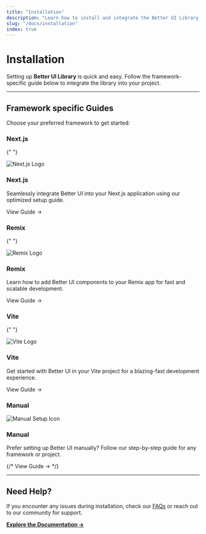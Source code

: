 ```yaml
---
title: "Installation"
description: "Learn how to install and integrate the Better UI Library in your Next.js, Remix, or Vite project. Quick and easy setup guides for developers."
slug: "/docs/installation"
index: true
---
```


# Installation

Setting up **Better UI Library** is quick and easy. Follow the framework-specific guide below to integrate the library into your project.

---

## Framework specific Guides

Choose your preferred framework to get started:

<div className="grid grid-cols-1 mt-6">

### Next.js

{" "}

<Card href="/docs/installation/nextjs">
  <div className="flex items-start mb-4 gap-4">
    <img
      src="https://nextjs.org/favicon.ico"
      alt="Next.js Logo"
      className="h-8 w-8 mr-3"
    />
    <h3>Next.js</h3>
  </div>
  <p>
    Seamlessly integrate Better UI into your Next.js application using our
    optimized setup guide.
  </p>
  <NextLink
    href="/docs/installation/nextjs"
    className="text-blue-600 font-medium no-underline"
  >
    View Guide →
  </NextLink>
</Card>

### Remix

{" "}

<Card href="/docs/installation/remix">
  <div className="flex items-start mb-4 gap-4">
    <img
      src="https://avatars.githubusercontent.com/u/64235328?s=64&v=4"
      alt="Remix Logo"
      className="h-8 w-8 mr-3"
    />
    <h3>Remix</h3>
  </div>
  <p>
    Learn how to add Better UI components to your Remix app for fast and
    scalable development.
  </p>
  <NextLink
    href="/docs/installation/remix"
    className="text-blue-600 font-medium no-underline"
  >
    View Guide →
  </NextLink>
</Card>

### Vite

{" "}

<Card href="/docs/installation/vite">
  <div className="flex items-start mb-4 gap-4">
    <img
      src="https://vitejs.dev/logo.svg"
      alt="Vite Logo"
      className="h-8 w-8 mr-3"
    />
    <h3>Vite</h3>
  </div>
  <p>
    Get started with Better UI in your Vite project for a blazing-fast
    development experience.
  </p>
  <NextLink
    href="/docs/installation/vite"
    className="text-blue-600 font-medium no-underline"
  >
    View Guide →
  </NextLink>
</Card>

### Manual

<Card href="/docs/installation/manual">
  <div className="flex items-start mb-4 gap-4">
    <img
      src="/assets/logos/manual.svg"
      alt="Manual Setup Icon"
      className="h-8 w-8 mr-3"
    />
    <h3>Manual</h3>
  </div>
  <p>
    Prefer setting up Better UI manually? Follow our step-by-step guide for any
    framework or project.
  </p>
  {/* <NextLink
    href="/docs/installation/manual"
    className="text-blue-600 font-medium no-underline"
  >
    View Guide →
  </NextLink> */}
</Card>

</div>

---

## Need Help?

If you encounter any issues during installation, check our [FAQs](/docs/faqs) or reach out to our community for support.

**[Explore the Documentation →](/docs/components)**
